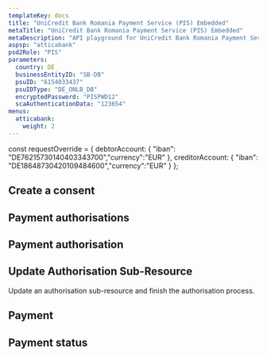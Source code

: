 ```yaml
---
templateKey: docs
title: "UniCredit Bank Romania Payment Service (PIS) Embedded"
metaTitle: "UniCredit Bank Romania Payment Service (PIS) Embedded"
metaDescription: "API playground for UniCredit Bank Romania Payment Service (PIS) Embedded"
aspsp: "atticabank"
psd2Role: "PIS"
parameters:
  country: DE
  businessEntityID: "SB-DB"
  psuID: "6154033437"
  psuIDType: "DE_ONLB_DB"
  encryptedPassword: "PISPWD12"
  scaAuthenticationData: "123654"
menus:
  atticabank: 
    weight: 2
---
```



const requestOverride = {
  debtorAccount: {
    "iban": "DE76215730140403343700","currency":"EUR"
  },
  creditorAccount: {
    "iban": "DE18648730420109484600","currency":"EUR"
  }
};



  <step>

  ## Create a consent

  <StepInitiatePayment requestOverride={requestOverride} />
  </step>
  <step>

  ## Payment authorisations

  <StepPaymentAuthorisations/>
  </step>
  <step>

  ## Payment authorisation

  <StepPaymentAuthorisation/>
  </step>
  <step>

  ## Update Authorisation Sub-Resource
  Update an authorisation sub-resource and finish the authorisation process.

  <StepPaymentPutAuthorisation/>
  </step>
  <step>

  ## Payment

  <StepPayment/>
  </step>
  <step>

  ## Payment status

  <StepPaymentStatus/>
  </step>

